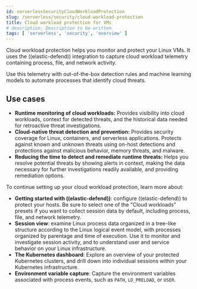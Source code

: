 ```yaml
---
id: serverlessSecurityCloudWorkloadProtection
slug: /serverless/security/cloud-workload-protection
title: Cloud workload protection for VMs
# description: Description to be written
tags: [ 'serverless', 'security', 'overview' ]
---
```


<div id="cloud-workload-protection"></div>

Cloud workload protection helps you monitor and protect your Linux VMs. It uses the <DocLink id="serverlessSecurityInstallDefend">((elastic-defend))</DocLink> integration to capture cloud workload telemetry containing process, file, and network activity.

Use this telemetry with out-of-the-box detection rules and machine learning models to automate processes that identify cloud threats.

## Use cases

* **Runtime monitoring of cloud workloads:** Provides visibility into cloud workloads, context for detected threats, and the historical data needed for retroactive threat investigations.
* **Cloud-native threat detection and prevention:** Provides security coverage for Linux, containers, and serverless applications. Protects against known and unknown threats using on-host detections and protections against malicious behavior, memory threats, and malware.
* **Reducing the time to detect and remediate runtime threats:** Helps you resolve potential threats by showing alerts in context, making the data necessary for further investigations readily available, and providing remediation options.

To continue setting up your cloud workload protection, learn more about:

* <DocLink id="serverlessSecurityInstallDefend">**Getting started with ((elastic-defend))**</DocLink>: configure ((elastic-defend)) to protect your hosts. Be sure to select one of the "Cloud workloads" presets if you want to collect session data by default, including process, file, and network telemetry.
* <DocLink id="serverlessSecuritySessionView">**Session view**</DocLink>: examine Linux process data organized in a tree-like structure according to the Linux logical event model, with processes organized by parentage and time of execution. Use it to monitor and investigate session activity, and to understand user and service behavior on your Linux infrastructure.
* <DocLink id="serverlessSecurityCloudNatSecKubernetesDashboard">**The Kubernetes dashboard**</DocLink>: Explore an overview of your protected Kubernetes clusters, and drill down into individual sessions within your Kubernetes infrastructure.
* <DocLink id="serverlessSecurityEnvironmentVariableCapture">**Environment variable capture**</DocLink>: Capture the environment variables associated with process events, such as `PATH`, `LD_PRELOAD`, or `USER`.

